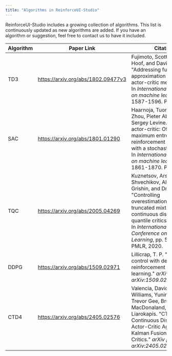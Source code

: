 ```yaml
---
title: "Algorithms in ReinforceUI-Studio"
---
```


ReinforceUI-Studio includes a growing collection of algorithms. This list is continuously updated as new algorithms are added. If you have an algorithm or suggestion, feel free to contact us to have it included.


| **Algorithm** | Paper Link                         | Citation                                                                                                                                                                                                                                                          |
| ------------- | ---------------------------------- | ----------------------------------------------------------------------------------------------------------------------------------------------------------------------------------------------------------------------------------------------------------------- |
| TD3           | https://arxiv.org/abs/1802.09477v3 | Fujimoto, Scott, Herke Hoof, and David Meger. "Addressing function approximation error in actor-critic methods." In *International conference on machine learning*, pp. 1587-1596. PMLR, 2018.                                                                    |
| SAC           | https://arxiv.org/abs/1801.01290 | Haarnoja, Tuomas, Aurick Zhou, Pieter Abbeel, and Sergey Levine. "Soft actor-critic: Off-policy maximum entropy deep reinforcement learning with a stochastic actor." In *International conference on machine learning*, pp. 1861-1870. PMLR, 2018.               |
| TQC           | https://arxiv.org/abs/2005.04269   | Kuznetsov, Arsenii, Pavel Shvechikov, Alexander Grishin, and Dmitry Vetrov. "Controlling overestimation bias with truncated mixture of continuous distributional quantile critics." In *International Conference on Machine Learning*, pp. 5556-5566. PMLR, 2020. |
| DDPG          | https://arxiv.org/abs/1509.02971   | Lillicrap, T. P. "Continuous control with deep reinforcement learning." *arXiv preprint arXiv:1509.02971* (2015).                                                                                                                                                 |
| CTD4          | https://arxiv.org/abs/2405.02576   | Valencia, David, Henry Williams, Yuning Xing,  Trevor Gee, Bruce A. MacDonaland, and Minas Liarokapis. "CTD4-A Deep Continuous Distributional Actor-Critic Agent with a Kalman Fusion of Multiple Critics." *arXiv preprint arXiv:2405.02576* (2024).                           |
